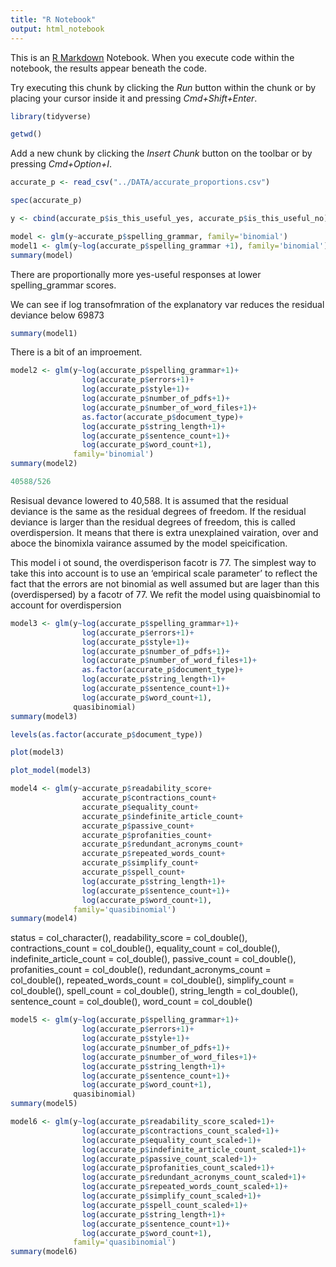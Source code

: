 ```yaml
---
title: "R Notebook"
output: html_notebook
---
```


This is an [R Markdown](http://rmarkdown.rstudio.com) Notebook. When you execute code within the notebook, the results appear beneath the code. 

Try executing this chunk by clicking the *Run* button within the chunk or by placing your cursor inside it and pressing *Cmd+Shift+Enter*. 

```r
library(tidyverse)


```


```r
getwd()
```


Add a new chunk by clicking the *Insert Chunk* button on the toolbar or by pressing *Cmd+Option+I*.
```r
accurate_p <- read_csv("../DATA/accurate_proportions.csv")
```

```r
spec(accurate_p)
```
```r
y <- cbind(accurate_p$is_this_useful_yes, accurate_p$is_this_useful_no)
```

```r
model <- glm(y~accurate_p$spelling_grammar, family='binomial')
model1 <- glm(y~log(accurate_p$spelling_grammar +1), family='binomial')
summary(model)
```
There are proportionally more yes-useful responses at lower spelling_grammar scores.

We can see if log transofmration of the explanatory var reduces the residual deviance below 69873
```r
summary(model1)
```
There is a bit of an improement.
```r
model2 <- glm(y~log(accurate_p$spelling_grammar+1)+
                log(accurate_p$errors+1)+
                log(accurate_p$style+1)+
                log(accurate_p$number_of_pdfs+1)+
                log(accurate_p$number_of_word_files+1)+
                as.factor(accurate_p$document_type)+
                log(accurate_p$string_length+1)+
                log(accurate_p$sentence_count+1)+
                log(accurate_p$word_count+1), 
              family='binomial')
summary(model2)
```

```r
40588/526
```
Resisual devance lowered to 40,588. It is assumed that the residual deviance is the same as the residual degrees of freedom. If the residual deviance is larger than the residual degrees of freedom, this is called overdispersion. It means that there is extra unexplained vairation, over and aboce the binomixla vairance assumed by the model speicification. 

This model i ot sound, the overdisperison facotr is 77. The simplest way to take this into account is to use an 'empirical scale parameter' to reflect the fact that the errors are not binomial as well assumed but are lager than this (overdispersed) by a facotr of 77. We refit the model using quaisbinomial to account for overdispersion

```r
model3 <- glm(y~log(accurate_p$spelling_grammar+1)+
                log(accurate_p$errors+1)+
                log(accurate_p$style+1)+
                log(accurate_p$number_of_pdfs+1)+
                log(accurate_p$number_of_word_files+1)+
                as.factor(accurate_p$document_type)+
                log(accurate_p$string_length+1)+
                log(accurate_p$sentence_count+1)+
                log(accurate_p$word_count+1), 
              quasibinomial)
summary(model3)
```
```r
levels(as.factor(accurate_p$document_type))
```

```r
plot(model3)

```
```r
plot_model(model3)
```

```r
model4 <- glm(y~accurate_p$readability_score+
                accurate_p$contractions_count+
                accurate_p$equality_count+
                accurate_p$indefinite_article_count+
                accurate_p$passive_count+
                accurate_p$profanities_count+
                accurate_p$redundant_acronyms_count+
                accurate_p$repeated_words_count+
                accurate_p$simplify_count+
                accurate_p$spell_count+
                log(accurate_p$string_length+1)+
                log(accurate_p$sentence_count+1)+
                log(accurate_p$word_count+1), 
              family='quasibinomial')
summary(model4)
```
status = col_character(),
  readability_score = col_double(),
  contractions_count = col_double(),
  equality_count = col_double(),
  indefinite_article_count = col_double(),
  passive_count = col_double(),
  profanities_count = col_double(),
  redundant_acronyms_count = col_double(),
  repeated_words_count = col_double(),
  simplify_count = col_double(),
  spell_count = col_double(),
  string_length = col_double(),
  sentence_count = col_double(),
  word_count = col_double()
```r
model5 <- glm(y~log(accurate_p$spelling_grammar+1)+
                log(accurate_p$errors+1)+
                log(accurate_p$style+1)+
                log(accurate_p$number_of_pdfs+1)+
                log(accurate_p$number_of_word_files+1)+
                log(accurate_p$string_length+1)+
                log(accurate_p$sentence_count+1)+
                log(accurate_p$word_count+1), 
              quasibinomial)
summary(model5)
```

```r
model6 <- glm(y~log(accurate_p$readability_score_scaled+1)+
                log(accurate_p$contractions_count_scaled+1)+
                log(accurate_p$equality_count_scaled+1)+
                log(accurate_p$indefinite_article_count_scaled+1)+
                log(accurate_p$passive_count_scaled+1)+
                log(accurate_p$profanities_count_scaled+1)+
                log(accurate_p$redundant_acronyms_count_scaled+1)+
                log(accurate_p$repeated_words_count_scaled+1)+
                log(accurate_p$simplify_count_scaled+1)+
                log(accurate_p$spell_count_scaled+1)+
                log(accurate_p$string_length+1)+
                log(accurate_p$sentence_count+1)+
                log(accurate_p$word_count+1), 
              family='quasibinomial')
summary(model6)
```